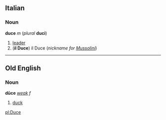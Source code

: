 ==Italian==
===Noun===
'''duce''' ''m'' (''plural'' '''duci''')

#[[leader]]
#('''il Duce''') il Duce (''nickname for [[w:Mussolini|Mussolini]]'')

----
==Old English==
===Noun===
'''dūce''' ''[[Wiktionary Appendix:Old English weak declension|weak]] f''

#[[duck]]

[[pl:Duce]]